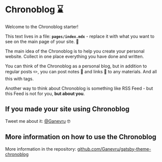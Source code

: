 # Chronoblog ⌛

Welcome to the Chronoblog starter!

This text lives in a file: **`pages/index.mdx`** - replace it with what you want to see on the main page of your site. 🧐

The main idea of ​​the Chronoblog is to help you create your personal website. Collect in one place everything you have done and written.

You can think of the Chronoblog as a personal blog, but in addition to regular posts ✏️, you can post notes 📝 and links 🔗 to any materials. And all this with tags.

Another way to think about Chronoblog is something like RSS Feed - but this Feed is not for you, **but about you**.

## If you made your site using Chronoblog

Tweet me about it: [@Ganevru](https://twitter.com/Ganevru) 🤓

## More information on how to use the Chronoblog

More information in the repository: [github.com/Ganevru/gatsby-theme-chronoblog](https://github.com/Ganevru/gatsby-theme-chronoblog)

<FeedSearch />
<FeedTags />
<FeedItems />
